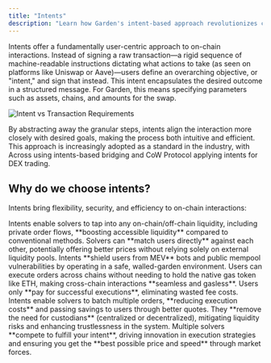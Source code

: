 ```yaml
---
title: "Intents"
description: "Learn how Garden's intent-based approach revolutionizes cross-chain interactions"
---
```


Intents offer a fundamentally user-centric approach to on-chain interactions. Instead of signing a raw transaction—a rigid sequence of machine-readable instructions dictating what actions to take (as seen on platforms like Uniswap or Aave)—users define an overarching objective, or "intent," and sign that instead. This intent encapsulates the desired outcome in a structured message. For Garden, this means specifying parameters such as assets, chains, and amounts for the swap.

<Frame>
  <img src="/images/transaction-requirements.png" alt="Intent vs Transaction Requirements" />
</Frame>

By abstracting away the granular steps, intents align the interaction more closely with desired goals, making the process both intuitive and efficient. This approach is increasingly adopted as a standard in the industry, with Across using intents-based bridging and CoW Protocol applying intents for DEX trading.

## Why do we choose intents?

Intents bring flexibility, security, and efficiency to on-chain interactions:

<CardGroup cols={2}>
  <Card title="Enhanced Liquidity" icon="droplet">
    Intents enable solvers to tap into any on-chain/off-chain liquidity, including private order flows, **boosting accessible liquidity** compared to conventional methods.
  </Card>
  <Card title="Direct User Matching" icon="handshake">
    Solvers can **match users directly** against each other, potentially offering better prices without relying solely on external liquidity pools.
  </Card>
  <Card title="MEV Protection" icon="shield">
    Intents **shield users from MEV** bots and public mempool vulnerabilities by operating in a safe, walled-garden environment.
  </Card>
  <Card title="Gasless Experience" icon="gas-pump">
    Users can execute orders across chains without needing to hold the native gas token like ETH, making cross-chain interactions **seamless and gasless**.
  </Card>
  <Card title="Pay for Success" icon="medal">
    Users only **pay for successful executions**, eliminating wasted fee costs.
  </Card>
  <Card title="Cost Efficiency" icon="coins">
    Intents enable solvers to batch multiple orders, **reducing execution costs** and passing savings to users through better quotes.
  </Card>
  <Card title="No Custodians" icon="lock-open">
    They **remove the need for custodians** (centralized or decentralized), mitigating liquidity risks and enhancing trustlessness in the system.
  </Card>
  <Card title="Competitive Execution" icon="trophy">
    Multiple solvers **compete to fulfill your intent**, driving innovation in execution strategies and ensuring you get the **best possible price and speed** through market forces.
  </Card>
</CardGroup> 